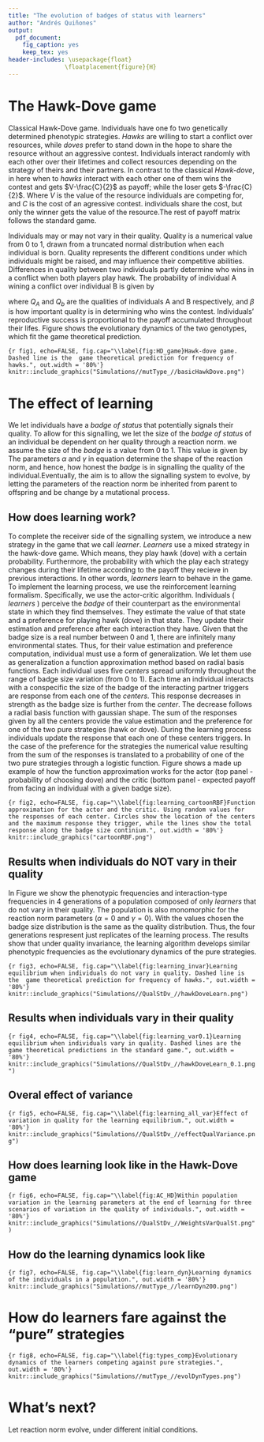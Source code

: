 ```yaml
---
title: "The evolution of badges of status with learners"
author: "Andrés Quiñones"
output: 
  pdf_document: 
    fig_caption: yes
    keep_tex: yes
header-includes: \usepackage{float}
                \floatplacement{figure}{H}
---
```


# The Hawk-Dove game

Classical Hawk-Dove game. Individuals have one fo two genetically determined phenotypic strategies. _Hawks_ are willing to start a conflict over resources, while _doves_ prefer to stand down in the hope to share the resource without an aggressive contest. Individuals interact randomly with each other over their lifetimes and collect resources depending on the strategy of theirs and their partners. In contrast to the classical _Hawk-dove_, in here when to _hawks_ interact with each other one of them wins the contest and gets $V-\frac{C}{2}$ as payoff; while the loser gets $-\frac{C}{2}$. Where $V$ is the value of the resource individuals are competing for, and $C$ is the cost of an agressive contest. individuals share the cost, but only the winner gets the value of the resource.The rest of payoff matrix follows the standard game.

Individuals may or may not vary in their quality. Quality is a numerical value from 0 to 1, drawn from a truncated normal distribution when each individual is born. Quality represents the different conditions under which individuals might be raised, and may influence their competitive abilities. Differences in quality between two individuals partly determine who wins in a conflict when both players play hawk. The probability of individual A wining a conflict over individual B is given by

\begin{equation}
p(A)=\frac{1}{1+e^{-\beta(Q_A-Q_B)}},
\end{equation}

where $Q_A$ and $Q_b$ are the qualities of individuals A and B respectively, and $\beta$ is how important quality is in determining who wins the contest. Individuals' reproductive success is proportional to the payoff accumulated
throughout their lifes. Figure \ref{fig:HD_game} shows the evolutionary dynamics of  the two genotypes, which fit the game theoretical prediction.


```{r fig1, echo=FALSE, fig.cap="\\label{fig:HD_game}Hawk-dove game. Dashed line is the  game theoretical prediction for frequency of hawks.", out.width = '80%'}
knitr::include_graphics("Simulations//mutType_//basicHawkDove.png")
```


# The effect of learning 

We let individuals have a _badge of status_ that potentially signals their quality. To allow for this signalling, we let the size of the _badge of status_ of an individual be dependent on her quality through a reaction norm. we assume the size of the _badge_ is a value from 0 to 1. This value is given by
\begin{equation}
s_i = \frac{1}{1+e^{-(\alpha_i+\gamma_iQ_i)}}
\label{eq:react_norm}
\end{equation}
The parameters $\alpha$ and $\gamma$ in equation \ref{eq:react_norm} determine the
shape of the reaction norm, and hence, how honest the _badge_ is in signalling the
quality of the individual.Eventually, the aim is to allow the signalling system to
evolve, by letting the parameters of the reaction norm be inherited from parent to offspring and be change by a mutational process.

## How does learning work?

To complete the receiver side of the signalling system, we introduce a new strategy in the game that we call _learner_. _Learners_ use a mixed strategy in the hawk-dove game. Which means, they play hawk (dove) with a certain probability.
Furthermore, the probability with which the play each strategy changes during their lifetime according to the payoff they recieve in previous interactions. In other words, _learners_ learn to behave in the game. To implement the learning
process, we use the reinforcement learning formalism. Specifically, we use the actor-critic algorithm. Individuals ( _learners_ ) perceive the _badge_ of their counterpart as the environmental state in which they find themselves. They estimate the value of that state and a preference for playing hawk (dove) in that state. They update their estimation and preference after each interaction they have. Given that the badge size is a real number between 0 and 1, there are infinitely many environmental states. Thus, for their value estimation and preference computation, individual must use a form of generalization. We let them
use as generalization a function approximation method based on radial basis functions. Each individual uses five _centers_ spread uniformly throughout the range of badge size variation (from 0 to 1). Each time an individual interacts with a conspecific the size of the badge of the interacting partner triggers are response from each one of the _centers_. This response decreases in strength as the badge size is further from the _center_. The decrease follows a radial basis function with gaussian shape. The sum of the responses given by all the centers provide the value estimation and the preference for one of the two pure strategies (hawk or dove). During the learning process individuals update the response that each one of these centers triggers. In the case of the preference for the strategies the numerical value resulting from the sum of the responses is translated to a probability of one of the two pure strategies through a logistic function. Figure \ref{fig:learning_cartoonRBF} shows a made up example of how the function approximation works for the actor (top panel - probability of choosing dove) and the critic (bottom panel - expected payoff from facing an individual with a given badge size).

```{r fig2, echo=FALSE, fig.cap="\\label{fig:learning_cartoonRBF}Function approximation for the actor and the critic. Using random values for the responses of each center. Circles show the location of the centers and the maximum response they trigger, while the lines show the total response along the badge size continium.", out.width = '80%'}
knitr::include_graphics("cartoonRBF.png")
```


## Results when individuals do NOT vary in their quality

In Figure \ref{fig:learning_invar} we show the phenotypic frequencies and interaction-type frequencies in 4 generations of a population composed of only _learners_ that do not vary in their quality. The population is also monomorphic for the reaction norm parameters ($\alpha=0$ and $\gamma=0$). With the values chosen the badge size distribution is the same as the quality distribution. Thus, the four generations respresent just replicates of the learning process. The results show that under quality invariance, the learning algorithm develops similar phenotypic frequencies as the evolutionary dynamics of the pure strategies.

```{r fig3, echo=FALSE, fig.cap="\\label{fig:learning_invar}Learning equilibrium when individuals do not vary in quality. Dashed line is the  game theoretical prediction for frequency of hawks.", out.width = '80%'}
knitr::include_graphics("Simulations//QualStDv_//hawkDoveLearn.png")
```


## Results when individuals vary in their quality

```{r fig4, echo=FALSE, fig.cap="\\label{fig:learning_var0.1}Learning equilibrium when individuals vary in quality. Dashed lines are the  game theoretical predictions in the standard game.", out.width = '80%'}
knitr::include_graphics("Simulations//QualStDv_//hawkDoveLearn_0.1.png")
```

## Overal effect of variance


```{r fig5, echo=FALSE, fig.cap="\\label{fig:learning_all_var}Effect of variation in quality for the learning equilibrium.", out.width = '80%'}
knitr::include_graphics("Simulations//QualStDv_//effectQualVariance.png")
```


## How does learning look like in the Hawk-Dove game

```{r fig6, echo=FALSE, fig.cap="\\label{fig:AC_HD}Within population variation in the learning parameters at the end of learning for three scenarios of variation in the quality of individuals.", out.width = '80%'}
knitr::include_graphics("Simulations//QualStDv_//WeightsVarQualSt.png")
```

## How do the learning dynamics look like

```{r fig7, echo=FALSE, fig.cap="\\label{fig:learn_dyn}Learning dynamics of the individuals in a population.", out.width = '80%'}
knitr::include_graphics("Simulations//mutType_//learnDyn200.png")
```


# How do learners fare against the "pure" strategies

```{r fig8, echo=FALSE, fig.cap="\\label{fig:types_comp}Evolutionary dynamics of the learners competing against pure strategies.", out.width = '80%'}
knitr::include_graphics("Simulations//mutType_//evolDynTypes.png")
```



# What's next?

Let reaction norm evolve, under different initial conditions. 

